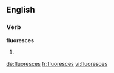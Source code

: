 ==English==

===Verb===
'''fluoresces'''

# {{third-person singular of|[[fluoresce]]}}

[[de:fluoresces]]
[[fr:fluoresces]]
[[vi:fluoresces]]